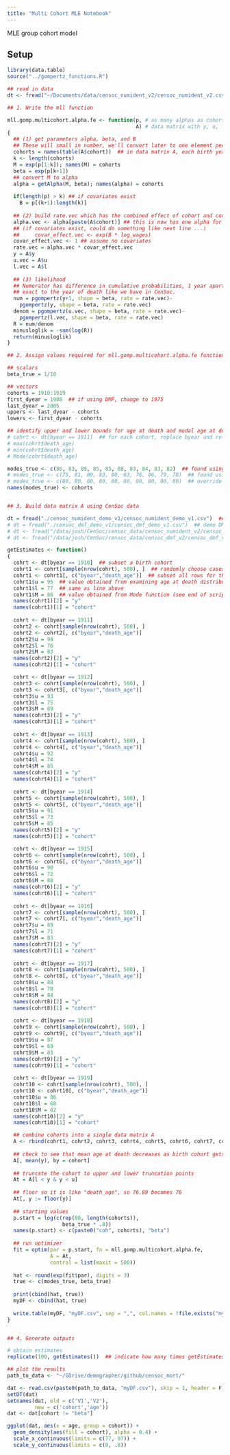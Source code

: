 ```yaml
---
title: "Multi Cohort MLE Notebook"
---
```


MLE group cohort model 

## Setup 

```r
library(data.table)
source("../gompertz_functions.R")

## read in data
dt <- fread("~/Documents/data/censoc_numident_v2/censoc_numident_v2.csv")

## 1. Write the mll function 

mll.gomp.multicohort.alpha.fe <- function(p, # as many alphas as cohorts, and 1 beta
                                          A) # data matrix with y, u, l, and covariates including cohort
{
  ## (1) get parameters alpha, beta, and B
  ## These will small in number, we'll convert later to one element per individual.
  cohorts = names(table(A$cohort))  ## in data matrix A, each birth year is a name is a cohort
  k <- length(cohorts)
  M = exp(p[1:k]); names(M) = cohorts
  beta = exp(p[k+1])
  ## convert M to alpha
  alpha = getAlpha(M, beta); names(alpha) = cohorts
  
  if(length(p) > k) ## if covariates exist
    B = p[(k+1):length(k)]
  
  ## (2) build rate.vec which has the combined effect of cohort and covariates, 1 element for each indiv
  alpha.vec <- alpha[paste(A$cohort)] ## this is now has one alpha for each individual
  ## (if covariates exist, could do something like next line ...)
  ##     covar_effect.vec <- exp(B * log_wages)
  covar_effect.vec <- 1 ## assume no covariates
  rate.vec = alpha.vec * covar_effect.vec
  y = A$y
  u.vec = A$u
  l.vec = A$l
  
  ## (3) likelihood
  ## Numerator has difference in cumulative probabilities, 1 year apart. This works with data that is
  ## exact to the year of death like we have in CenSoc.
  num = pgompertz(y+1, shape = beta, rate = rate.vec)-
    pgompertz(y, shape = beta, rate = rate.vec)
  denom = pgompertz(u.vec, shape = beta, rate = rate.vec)-
    pgompertz(l.vec, shape = beta, rate = rate.vec)
  R = num/denom
  minusloglik = -sum(log(R))
  return(minusloglik)
}


```


```r

## 2. Assign values required for mll.gomp.multicohort.alpha.fe function

## scalars
beta_true = 1/10

## vectors
cohorts = 1910:1919
first_dyear = 1988  ## if using DMF, change to 1975
last_dyear = 2005
uppers <- last_dyear - cohorts
lowers <- first_dyear - cohorts

## identify upper and lower bounds for age at death and modal age at death for each cohort
# cohrt <- dt[byear == 1911]  ## for each cohort, replace byear and re-run chunk; values go into getEstimates function
# max(cohrt$death_age)
# min(cohrt$death_age)
# Mode(cohrt$death_age)

modes_true <- c(86, 83, 89, 85, 85, 88, 83, 84, 83, 82)  ## found using Mode function (see bottom of script) on each cohort; values are SPECIFIC TO CENSOC_NUMIDENT_V1
# modes_true <- c(75, 81, 80, 83, 80, 83, 76, 86, 79, 78)  ## found using Mode function on each cohort; values are  SPECIFIC TO CENSOC_DMF_V1
# modes_true <- c(80, 80, 80, 80, 80, 80, 80, 80, 80, 80)  ## override example for comparison
names(modes_true) <- cohorts


## 3. Build data matrix A using CenSoc data

dt = fread("./censoc_numident_demo_v1/censoc_numident_demo_v1.csv")  ## demo Numident
# dt = fread("./censoc_dmf_demo_v1/censoc_dmf_demo_v1.csv")  ## demo DMF
# dt <- fread("/data/josh/CenSoc/censoc_data/censoc_numident_v2/censoc_numident_v2.csv")  ## full Numident
# dt <- fread("/data/josh/CenSoc/censoc_data/censoc_dmf_v2/censoc_dmf_v2.csv")  ## full DMF

getEstimates <- function()
{    
  cohrt <- dt[byear == 1910]  ## subset a birth cohort
  cohrt1 <- cohrt[sample(nrow(cohrt), 500), ]  ## randomly choose cases
  cohrt1 <- cohrt1[, c("byear","death_age")]  ## subset all rows for these two columns
  cohrt1$u = 95  ## value obtained from examining age at death distribution for full birth cohort
  cohrt1$l = 77  ## same as line above 
  cohrt1$M = 86  ## value obtained from Mode function (see end of script)
  names(cohrt1)[2] = "y"
  names(cohrt1)[1] = "cohort"
  
  cohrt <- dt[byear == 1911] 
  cohrt2 <- cohrt[sample(nrow(cohrt), 500), ] 
  cohrt2 <- cohrt2[, c("byear","death_age")]  
  cohrt2$u = 94  
  cohrt2$l = 76 
  cohrt2$M = 83
  names(cohrt2)[2] = "y"
  names(cohrt2)[1] = "cohort"

  cohrt <- dt[byear == 1912] 
  cohrt3 <- cohrt[sample(nrow(cohrt), 500), ] 
  cohrt3 <- cohrt3[, c("byear","death_age")]
  cohrt3$u = 93 
  cohrt3$l = 75 
  cohrt3$M = 89 
  names(cohrt3)[2] = "y"
  names(cohrt3)[1] = "cohort"
  
  cohrt <- dt[byear == 1913]
  cohrt4 <- cohrt[sample(nrow(cohrt), 500), ] 
  cohrt4 <- cohrt4[, c("byear","death_age")] 
  cohrt4$u = 92  
  cohrt4$l = 74 
  cohrt4$M = 85  
  names(cohrt4)[2] = "y"
  names(cohrt4)[1] = "cohort"
  
  cohrt <- dt[byear == 1914] 
  cohrt5 <- cohrt[sample(nrow(cohrt), 500), ] 
  cohrt5 <- cohrt5[, c("byear","death_age")]
  cohrt5$u = 91 
  cohrt5$l = 73
  cohrt5$M = 85
  names(cohrt5)[2] = "y"
  names(cohrt5)[1] = "cohort"

  cohrt <- dt[byear == 1915]
  cohrt6 <- cohrt[sample(nrow(cohrt), 500), ]
  cohrt6 <- cohrt6[, c("byear","death_age")]
  cohrt6$u = 90
  cohrt6$l = 72
  cohrt6$M = 88
  names(cohrt6)[2] = "y"
  names(cohrt6)[1] = "cohort"
  
  cohrt <- dt[byear == 1916]
  cohrt7 <- cohrt[sample(nrow(cohrt), 500), ]
  cohrt7 <- cohrt7[, c("byear","death_age")]
  cohrt7$u = 89
  cohrt7$l = 71
  cohrt7$M = 83
  names(cohrt7)[2] = "y"
  names(cohrt7)[1] = "cohort"
  
  cohrt <- dt[byear == 1917]
  cohrt8 <- cohrt[sample(nrow(cohrt), 500), ]
  cohrt8 <- cohrt8[, c("byear","death_age")]
  cohrt8$u = 88
  cohrt8$l = 70
  cohrt8$M = 84
  names(cohrt8)[2] = "y"
  names(cohrt8)[1] = "cohort"
  
  cohrt <- dt[byear == 1918]
  cohrt9 <- cohrt[sample(nrow(cohrt), 500), ]
  cohrt9 <- cohrt9[, c("byear","death_age")]
  cohrt9$u = 87
  cohrt9$l = 69
  cohrt9$M = 83
  names(cohrt9)[2] = "y"
  names(cohrt9)[1] = "cohort"
  
  cohrt <- dt[byear == 1919]
  cohrt10 <- cohrt[sample(nrow(cohrt), 500), ]
  cohrt10 <- cohrt10[, c("byear","death_age")]
  cohrt10$u = 86
  cohrt10$l = 68
  cohrt10$M = 82
  names(cohrt10)[2] = "y"
  names(cohrt10)[1] = "cohort"

  ## combine cohorts into a single data matrix A
  A <- rbind(cohrt1, cohrt2, cohrt3, cohrt4, cohrt5, cohrt6, cohrt7, cohrt8, cohrt9, cohrt10)
  
  ## check to see that mean age at death decreases as birth cohort gets more recent
  A[, mean(y), by = cohort]
  
  ## truncate the cohort to upper and lower truncation points
  At = A[l < y & y < u]
  
  ## floor so it is like "death_age", so 76.89 becomes 76
  At[, y := floor(y)]
  
  ## starting values
  p.start = log(c(rep(80, length(cohorts)),
                  beta_true * .8))
  names(p.start) <- c(paste0("coh", cohorts), "beta")
  
  ## run optimizer
  fit = optim(par = p.start, fn = mll.gomp.multicohort.alpha.fe,
              A = At,
              control = list(maxit = 500))
  
  hat <- round(exp(fit$par), digits = 3)
  true <- c(modes_true, beta_true)
  
  print(cbind(hat, true))
  myDF <- cbind(hat, true)
  
  write.table(myDF, "myDF.csv", sep = ",", col.names = !file.exists("myDF.csv"), append = T)
}


## 4. Generate outputs

# obtain estimates
replicate(100, getEstimates())  ## indicate how many times getEstimates function will loop

## plot the results
path_to_data <- "~/GDrive/demographer/github/censoc_mort/"

dat <- read.csv(paste0(path_to_data, "myDF.csv"), skip = 1, header = F)
setDT(dat)
setnames(dat, old = c('V1','V2'), 
         new = c('cohort','age'))
dat <- dat[cohort != "beta"]

ggplot(dat, aes(x = age, group = cohort)) +
  geom_density(aes(fill = cohort), alpha = 0.4) +
  scale_x_continuous(limits = c(77, 97)) +
  scale_y_continuous(limits = c(0, .8))

```

